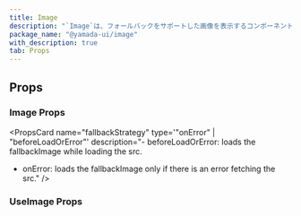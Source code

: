 ```yaml
---
title: Image
description: "`Image`は、フォールバックをサポートした画像を表示するコンポーネントです。"
package_name: "@yamada-ui/image"
with_description: true
tab: Props
---
```


## Props

### Image Props

<PropsCard
  name="crossOrigin"
  type='"" | "anonymous" | "use-credentials"'
  description="The key used to set the crossOrigin on the HTMLImageElement into which the image will be loaded.
This tells the browser to request cross-origin access when trying to download the image data."
/>
<PropsCard
  name="fallback"
  type="type ONLY_FOR_FORMAT =
  | string
  | ReactElement<any, string | JSXElementConstructor<any>>"
  description="Fallback image `src` or element to show if image is loading or image fails."
/>
<PropsCard
  name="fallbackStrategy"
  type='"onError" | "beforeLoadOrError"'
  description="- beforeLoadOrError: loads the fallbackImage while loading the src.
- onError: loads the fallbackImage only if there is an error fetching the src."
/>
<PropsCard
  name="fit"
  type="UIValue<ObjectFit>"
  description="The CSS `object-fit` property."
/>
<PropsCard
  name="ignoreFallback"
  type="boolean"
  description="If `true`, opt out of the `fallbackSrc` logic and use as `img`."
/>
<PropsCard
  name="loading"
  type='"eager" | "lazy"'
  description="The image `loading` attribute."
/>
<PropsCard
  name="onError"
  type="ReactEventHandler<HTMLImageElement>"
  description="A callback for when there was an error loading the image `src`."
/>
<PropsCard
  name="onLoad"
  type="ReactEventHandler<HTMLImageElement>"
  description="A callback for when the image `src` has been loaded."
/>
<PropsCard
  name="size"
  type='UIValue<number | "px" | (string & {}) | "-moz-initial" | "inherit" | "initial" | "revert" | "revert-layer" | "unset" | "-moz-fit-content" | "-moz-max-content" | "-moz-min-content" | ... 64 more ... | "9xl">'
  description="The CSS `box-size` property."
/>
<PropsCard
  name="sizes"
  type="string"
  description="The image `sizes` attribute."
/>
<PropsCard name="src" type="string" description="The image `src` attribute." />
<PropsCard
  name="srcSet"
  type="string"
  description="The image `srcset` attribute."
/>

### UseImage Props

<PropsCard
  name="crossOrigin"
  type='"" | "anonymous" | "use-credentials"'
  description="The key used to set the crossOrigin on the HTMLImageElement into which the image will be loaded.
This tells the browser to request cross-origin access when trying to download the image data."
/>
<PropsCard
  name="ignoreFallback"
  type="boolean"
  description="If `true`, opt out of the `fallbackSrc` logic and use as `img`."
/>
<PropsCard
  name="loading"
  type='"eager" | "lazy"'
  description="The image `loading` attribute."
/>
<PropsCard
  name="onError"
  type="ReactEventHandler<HTMLImageElement>"
  description="A callback for when there was an error loading the image `src`."
/>
<PropsCard
  name="onLoad"
  type="ReactEventHandler<HTMLImageElement>"
  description="A callback for when the image `src` has been loaded."
/>
<PropsCard
  name="sizes"
  type="string"
  description="The image `sizes` attribute."
/>
<PropsCard name="src" type="string" description="The image `src` attribute." />
<PropsCard
  name="srcSet"
  type="string"
  description="The image `srcset` attribute."
/>
